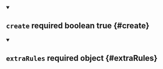 


<details className="config-field" data-expandable="false" open>
<summary>

## `create` <span className="config-field-required" data-required="false">required</span> <span className="config-field-type">boolean</span> <span className="config-field-default">true</span> <span className="config-field-enum"></span> {#create}



</summary>



</details>



<details className="config-field" data-expandable="false" open>
<summary>

## `extraRules` <span className="config-field-required" data-required="true">required</span> <span className="config-field-type">object</span> <span className="config-field-default"></span> <span className="config-field-enum"></span> {#extraRules}



</summary>



</details>
